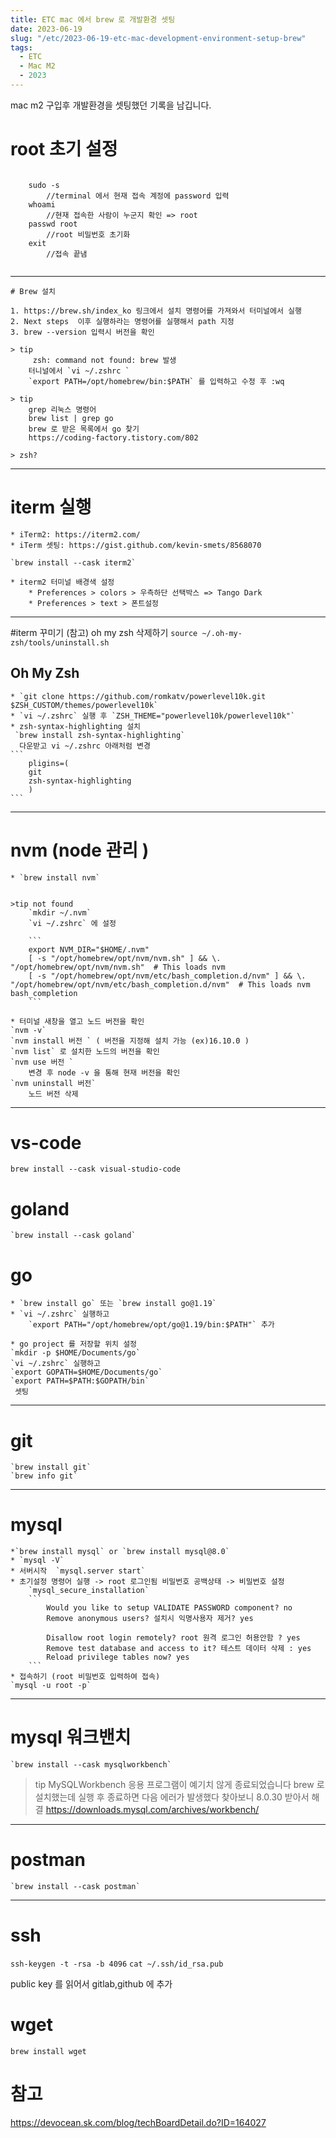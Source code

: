 ```yaml
---
title: ETC mac 에서 brew 로 개발환경 셋팅
date: 2023-06-19
slug: "/etc/2023-06-19-etc-mac-development-environment-setup-brew"
tags:
  - ETC
  - Mac M2
  - 2023
---
```


mac m2 구입후 개발환경을 셋팅했던 기록을 남깁니다.
# root 초기 설정
```
	
	sudo -s
		//terminal 에서 현재 접속 계정에 password 입력
	whoami 
		//현재 접속한 사람이 누군지 확인 => root
	passwd root 
		//root 비밀번호 초기화
	exit
		//접속 끝냄
	
```
---
	# Brew 설치

    1. https://brew.sh/index_ko 링크에서 설치 명령어를 가져와서 터미널에서 실행
	2. Next steps  이후 실행하라는 명령어를 실행해서 path 지정
    3. brew --version 입력시 버전을 확인
	
    > tip
         zsh: command not found: brew 발생
        터니널에서 `vi ~/.zshrc `
        `export PATH=/opt/homebrew/bin:$PATH` 를 입력하고 수정 후 :wq

	> tip 
        grep 리눅스 명령어
		brew list | grep go
		brew 로 받은 목록에서 go 찾기
		https://coding-factory.tistory.com/802

	> zsh?
---
# iterm 실행
	* iTerm2: https://iterm2.com/
    * iTerm 셋팅: https://gist.github.com/kevin-smets/8568070

    `brew install --cask iterm2`

    * iterm2 터미널 배경색 설정
        * Preferences > colors > 우측하단 선택박스 => Tango Dark
        * Preferences > text > 폰트설정 

---
#iterm 꾸미기
 (참고) oh my zsh 삭제하기
    `source ~/.oh-my-zsh/tools/uninstall.sh`

## Oh My Zsh
	* `git clone https://github.com/romkatv/powerlevel10k.git $ZSH_CUSTOM/themes/powerlevel10k`
	* `vi ~/.zshrc` 실행 후 `ZSH_THEME="powerlevel10k/powerlevel10k"`
    * zsh-syntax-highlighting 설치
	 `brew install zsh-syntax-highlighting`
      다운받고 vi ~/.zshrc 아래처럼 변경
    ```
        pligins=( 
        git
        zsh-syntax-highlighting
        )
    ```
---
# nvm (node 관리 )
    * `brew install nvm`
    
    
    >tip not found
        `mkdir ~/.nvm`
        `vi ~/.zshrc` 에 설정

        ```
        export NVM_DIR="$HOME/.nvm"
        [ -s "/opt/homebrew/opt/nvm/nvm.sh" ] && \. "/opt/homebrew/opt/nvm/nvm.sh"  # This loads nvm
        [ -s "/opt/homebrew/opt/nvm/etc/bash_completion.d/nvm" ] && \. "/opt/homebrew/opt/nvm/etc/bash_completion.d/nvm"  # This loads nvm bash_completion
        ```
	
    * 터미널 새창을 열고 노드 버전을 확인
	`nvm -v` 
    `nvm install 버전 ` ( 버전을 지정해 설치 가능 (ex)16.10.0 )
	`nvm list` 로 설치한 노드의 버전을 확인
	`nvm use 버전 `
		변경 후 node -v 을 통해 현재 버전을 확인
	`nvm uninstall 버전` 
		노드 버전 삭제
 	
---
# vs-code
 `brew install --cask visual-studio-code`

# goland
 	`brew install --cask goland`

# go

 	* `brew install go` 또는 `brew install go@1.19`
    * `vi ~/.zshrc` 실행하고 
 	    `export PATH="/opt/homebrew/opt/go@1.19/bin:$PATH"` 추가

    * go project 를 저장할 위치 설정
 	`mkdir -p $HOME/Documents/go`
    `vi ~/.zshrc` 실행하고
 	`export GOPATH=$HOME/Documents/go`
 	`export PATH=$PATH:$GOPATH/bin`
     셋팅

---
# git 
 	`brew install git`
 	`brew info git`

---
# mysql
 	*`brew install mysql` or `brew install mysql@8.0`
 	* `mysql -V`
    * 서버시작  `mysql.server start`
    * 초기설정 명령어 실행 -> root 로그인됨 비밀번호 공백상태 -> 비밀번호 설정
 	    `mysql_secure_installation`
        ```
            Would you like to setup VALIDATE PASSWORD component? no
            Remove anonymous users? 설치시 익명사용자 제거? yes

            Disallow root login remotely? root 원격 로그인 허용안함 ? yes
            Remove test database and access to it? 테스트 데이터 삭제 : yes
            Reload privilege tables now? yes
        ```
	* 접속하기 (root 비밀번호 입력하여 접속)
    `mysql -u root -p`
---	
# mysql 워크밴치
	`brew install --cask mysqlworkbench`

 >tip MySQLWorkbench 응용 프로그램이 예기치 않게 종료되었습니다
    brew 로 설치했는데 실행 후 종료하면 다음 에러가 발생했다
    찾아보니 8.0.30 받아서 해결 
    https://downloads.mysql.com/archives/workbench/ 

---
# postman
 	`brew install --cask postman`

---
# ssh 
`ssh-keygen -t -rsa -b 4096`
`cat ~/.ssh/id_rsa.pub`

public key 를 읽어서 gitlab,github 에 추가


# wget
`brew install wget`

# 참고
https://devocean.sk.com/blog/techBoardDetail.do?ID=164027
